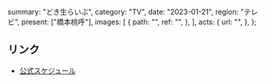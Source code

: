   summary: "どき生らいぶ",
  category: "TV",
  date: "2023-01-21",
  region: "テレビ",
  present: ["橋本桃呼"],
  images: [
    {
      path: "",
      ref: "",
    },
  ],
  acts: {
    url: "",
  },
};

## リンク

- [公式スケジュール](https://takanenonadeshiko.jp/?p=696)
